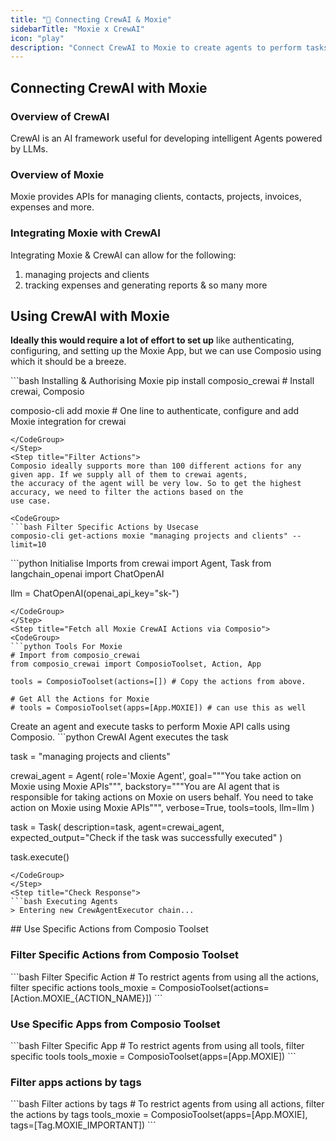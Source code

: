 ```yaml
---
title: "🚀 Connecting CrewAI & Moxie"
sidebarTitle: "Moxie x CrewAI"
icon: "play"
description: "Connect CrewAI to Moxie to create agents to perform tasks using natural language"
---
```


## Connecting CrewAI with Moxie

### Overview of CrewAI

CrewAI is an AI framework useful for developing intelligent Agents powered by LLMs.

### Overview of Moxie

Moxie provides APIs for managing clients, contacts, projects, invoices, expenses and more.

### Integrating Moxie with CrewAI

Integrating Moxie & CrewAI can allow for the following:

1. managing projects and clients
2. tracking expenses and generating reports
& so many more

## Using CrewAI with Moxie

<Steps>
<Step title="Setting Up the Environment">

**Ideally this would require a lot of effort to set up** like authenticating, configuring, and setting up the Moxie App, but we can use Composio using which it should be a breeze.

<CodeGroup>
```bash Installing & Authorising Moxie
pip install composio_crewai # Install crewai, Composio 

composio-cli add moxie # One line to authenticate, configure and add Moxie integration for crewai
```
</CodeGroup>
</Step>
<Step title="Filter Actions">
Composio ideally supports more than 100 different actions for any given app. If we supply all of them to crewai agents, 
the accuracy of the agent will be very low. So to get the highest accuracy, we need to filter the actions based on the 
use case.

<CodeGroup>
```bash Filter Specific Actions by Usecase
composio-cli get-actions moxie "managing projects and clients" --limit=10
```
</CodeGroup>

</Step>
<Step title="Import Base Packages">

<CodeGroup>
```python Initialise Imports
from crewai import Agent, Task
from langchain_openai import ChatOpenAI

llm = ChatOpenAI(openai_api_key="sk-<OPENAI KEY>")
```
</CodeGroup>
</Step>
<Step title="Fetch all Moxie CrewAI Actions via Composio">
<CodeGroup>
```python Tools For Moxie
# Import from composio_crewai
from composio_crewai import ComposioToolset, Action, App

tools = ComposioToolset(actions=[]) # Copy the actions from above. 

# Get All the Actions for Moxie
# tools = ComposioToolset(apps=[App.MOXIE]) # can use this as well
```
</CodeGroup>
</Step>
<Step title="Execute the Agent">
Create an agent and execute tasks to perform Moxie API calls using Composio. 
<CodeGroup>
```python CrewAI Agent executes the task

task = "managing projects and clients"

crewai_agent = Agent(
    role='Moxie Agent',
    goal="""You take action on Moxie using Moxie APIs""",
    backstory="""You are AI agent that is responsible for taking actions on Moxie on users behalf. You need to take action on Moxie using Moxie APIs""",
    verbose=True,
    tools=tools,
    llm=llm
)

task = Task(
    description=task,
    agent=crewai_agent,
    expected_output="Check if the task was successfully executed"
)

task.execute()
```
</CodeGroup>
</Step>
<Step title="Check Response">
```bash Executing Agents
> Entering new CrewAgentExecutor chain...
```
</Step>
</Steps>
## Use Specific Actions from Composio Toolset

### Filter Specific Actions from Composio Toolset

<CodeGroup>
```bash Filter Specific Action
# To restrict agents from using all the actions, filter specific actions
tools_moxie = ComposioToolset(actions=[Action.MOXIE_{ACTION_NAME}])
```
</CodeGroup>

### Use Specific Apps from Composio Toolset
<CodeGroup>
```bash Filter Specific App
# To restrict agents from using all tools, filter specific tools
tools_moxie = ComposioToolset(apps=[App.MOXIE])
```
</CodeGroup>

### Filter apps actions by tags 
<CodeGroup>
```bash Filter actions by tags
# To restrict agents from using all actions, filter the actions by tags
tools_moxie = ComposioToolset(apps=[App.MOXIE], tags=[Tag.MOXIE_IMPORTANT])
```
</CodeGroup>